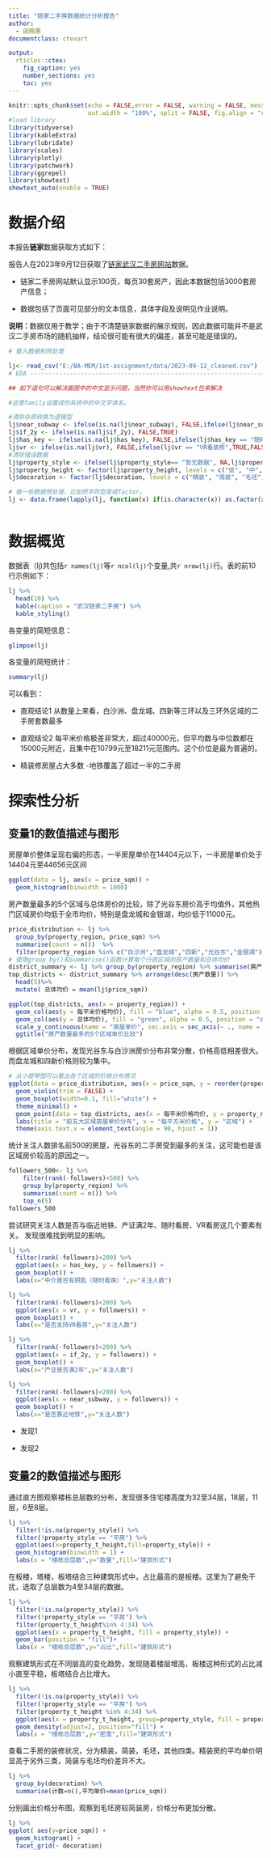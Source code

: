 ---
title: "链家二手房数据统计分析报告"
author:
  - 田赐惠
documentclass: ctexart

output:
  rticles::ctex:
    fig_caption: yes
    number_sections: yes
    toc: yes
---


```{r setup, include = FALSE,echo = FALSE}
knitr::opts_chunk$set(echo = FALSE,error = FALSE, warning = FALSE, message = FALSE,
                      out.width = "100%", split = FALSE, fig.align = "center")
#load library
library(tidyverse)
library(kableExtra)
library(lubridate)
library(scales)
library(plotly)
library(patchwork)
library(ggrepel)
library(showtext)
showtext_auto(enable = TRUE)
```

 

# 数据介绍

本报告**链家**数据获取方式如下：
    
报告人在2023年9月12日获取了[链家武汉二手房网站](https://wh.lianjia.com/ershoufang/)数据。
    
- 链家二手房网站默认显示100页，每页30套房产，因此本数据包括3000套房产信息；
    
- 数据包括了页面可见部分的文本信息，具体字段及说明见作业说明。

 **说明：**数据仅用于教学；由于不清楚链家数据的展示规则，因此数据可能并不是武汉二手房市场的随机抽样，结论很可能有很大的偏差，甚至可能是错误的。
    
```{r}
# 载入数据和预处理

lj<- read_csv("E:/BA-MEM/1st-assignment/data/2023-09-12_cleaned.csv")
# EDA ---------------------------------------------------------------------

## 如下语句可以解决画图中的中文显示问题，当然你可以用showtext包来解决

#这里family设置成你系统中的中文字体名。

#清除杂质转换为逻辑型
lj$near_subway <- ifelse(is.na(lj$near_subway), FALSE,ifelse(lj$near_subway == "近地铁",TRUE,FALSE))
lj$if_2y <- ifelse(is.na(lj$if_2y), FALSE,TRUE)
lj$has_key <- ifelse(is.na(lj$has_key), FALSE,ifelse(lj$has_key == "随时看房",TRUE,FALSE))
lj$vr <- ifelse(is.na(lj$vr), FALSE,ifelse(lj$vr == "VR看装修",TRUE,FALSE))
#清除错误数据
lj$property_style <- ifelse(lj$property_style== "暂无数据", NA,lj$property_style)
lj$property_height <- factor(lj$property_height, levels = c("低", "中", "高"))
lj$decoration <- factor(lj$decoration, levels = c("精装", "简装", "毛坯","其他"))

# 做一些数据预处理，比如把字符型变成factor。
lj <- data.frame(lapply(lj, function(x) if(is.character(x)) as.factor(x) else x))



```

# 数据概览

数据表（lj)共包括`r names(lj)`等`r ncol(lj)`个变量,共`r nrow(lj)`行。表的前10行示例如下：

```{r}
lj %>% 
  head(10) %>%
  kable(caption = "武汉链家二手房") %>% 
  kable_styling()
```

各变量的简短信息：
```{r}
glimpse(lj)
```

各变量的简短统计：
```{r}
summary(lj)
```

可以看到：

- 直观结论1
从数量上来看，白沙洲、盘龙城、四新等三环以及三环外区域的二手房套数最多

- 直观结论2
每平米价格极差非常大，超过40000元，但平均数与中位数都在15000元附近，且集中在10799元至18211元范围内。这个价位是最为普遍的。

- 精装修房屋占大多数
-地铁覆盖了超过一半的二手房

# 探索性分析

## 变量1的数值描述与图形
房屋单价整体呈现右偏的形态，一半房屋单价在14404元以下，一半房屋单价处于14404元至44656元区间
```{r}
ggplot(data = lj, aes(x = price_sqm)) +
  geom_histogram(binwidth = 1000) 
```

房产数量最多的5个区域与总体房价的比较，除了光谷东房价高于均值外，其他热门区域房价均低于全市均价，特别是盘龙城和金银湖，均价低于11000元。
```{r}
price_distribution <- lj %>%  
  group_by(property_region, price_sqm) %>%  
  summarise(count = n())  %>%
  filter(property_region %in% c("白沙洲","盘龙城","四新","光谷东","金银湖"))
# 使用group_by()和summarise()函数计算每个行政区域的房产数量和总体均价
district_summary <- lj %>% group_by(property_region) %>% summarise(房产数量 = n(), 每平米价格均价 = mean(price_sqm))
top_districts <- district_summary %>% arrange(desc(房产数量)) %>% 
  head(5)%>%
  mutate( 总体均价 = mean(lj$price_sqm))

ggplot(top_districts, aes(x = property_region)) +
  geom_col(aes(y = 每平米价格均价), fill = "blue", alpha = 0.5, position = "dodge") +
  geom_col(aes(y = 总体均价), fill = "green", alpha = 0.5, position = "dodge") +
  scale_y_continuous(name = "房屋单价", sec.axis = sec_axis(~ ., name = "房屋单价")) +
  ggtitle("房产数量最多的5个区域单价比较")
```
根据区域单价分布，发现光谷东与白沙洲房价分布非常分散，价格高低相差很大。而盘龙城和四新价格则较为集中。
```{r}

# 从小提琴图可以看出各个区域的价格分布情况  
ggplot(data = price_distribution, aes(x = price_sqm, y = reorder(property_region, count), fill = property_region)) +  
  geom_violin(trim = FALSE) +  
  geom_boxplot(width=0.1, fill="white") +  
  theme_minimal() +  
  geom_point(data = top_districts, aes(x = 每平米价格均价, y = property_region), size = 2,alpha=1/2) +  
  labs(title = "前五大区域房屋单价分布", x = "每平方米价格", y = "区域") +  
  theme(axis.text.x = element_text(angle = 90, hjust = 1))
```
统计关注人数排名前500的房屋，光谷东的二手房受到最多的关注，这可能也是该区域房价较高的原因之一。

```{r}
followers_500<- lj %>%
    filter(rank(-followers)<500) %>%
    group_by(property_region) %>% 
    summarise(count = n()) %>%
    top_n(5)
followers_500
```
尝试研究关注人数是否与临近地铁、产证满2年、随时看房、VR看房这几个要素有关。
发现很难找到明显的影响。
```{r}
lj %>%
  filter(rank(-followers)<200) %>%
  ggplot(aes(x = has_key, y = followers)) +  
  geom_boxplot() +
  labs(x="中介是否有钥匙（随时看房）",y="关注人数")
```


```{r}
lj %>%
  filter(rank(-followers)<200) %>%
  ggplot(aes(x = vr, y = followers)) +  
  geom_boxplot() +
  labs(x="是否支持VR看房",y="关注人数")
```


```{r}
lj %>%
  filter(rank(-followers)<200) %>%
  ggplot(aes(x = if_2y, y = followers)) +  
  geom_boxplot() +
  labs(x="产证是否满2年",y="关注人数")
```


```{r}
lj %>%
  filter(rank(-followers)<200) %>%
  ggplot(aes(x = near_subway, y = followers)) +  
  geom_boxplot() +
  labs(x="是否靠近地铁",y="关注人数")
```

- 发现1

- 发现2

## 变量2的数值描述与图形
通过直方图观察楼栋总层数的分布，发现很多住宅楼高度为32至34层，18层，11层，6至8层。
```{r}
lj %>%
  filter(!is.na(property_style)) %>%
  filter(!property_style == "平房") %>%
  ggplot(aes(x=property_t_height,fill=property_style)) +
  geom_histogram(binwidth = 1) +
  labs(x = "楼栋总层数",y="数量",fill="建筑形式")
```
在板楼，塔楼，板塔结合三种建筑形式中，占比最高的是板楼。这里为了避免干扰，选取了总层数为4至34层的数据。
```{r}
lj %>%
  filter(!is.na(property_style)) %>%
  filter(!property_style == "平房") %>%
  filter(property_t_height%in% 4:34) %>%
  ggplot(aes(x = property_t_height, fill = property_style)) +
  geom_bar(position = "fill")+
  labs(x = "楼栋总层数",y="占比",fill="建筑形式")
```
观察建筑形式在不同层高的变化趋势，发现随着楼层增高，板楼这种形式的占比减小直至平稳，板塔结合占比增大。
```{r}
lj %>%
  filter(!is.na(property_style)) %>%
  filter(!property_style == "平房") %>%
  filter(property_t_height %in% 4:34) %>%
  ggplot(aes(x = property_t_height, group=property_style, fill = property_style)) +
  geom_density(adjust=2, position="fill") +
  labs(x = "楼栋总层数",y="密度",fill="建筑形式")
```
查看二手房的装修状况，分为精装，简装，毛坯，其他四类。精装房的平均单价明显高于另外三类，简装与毛坯均价差异不大。
```{r}
lj %>%
  group_by(decoration) %>%
  summarise(计数=n(),平均单价=mean(price_sqm))
```
分别画出价格分布图，观察到毛坯房较简装房，价格分布更加分散。

```{r}
lj %>%
ggplot( aes(y=price_sqm)) +
  geom_histogram() +
  facet_grid(~ decoration)
```
